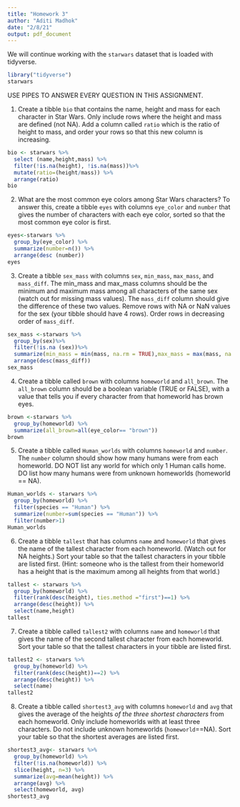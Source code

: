 ```yaml
---
title: "Homework 3"
author: "Aditi Madhok"
date: "2/8/21"
output: pdf_document
---
```



We will continue working with the `starwars` dataset that is loaded with tidyverse. 

```r
library("tidyverse")
starwars
```

USE PIPES TO ANSWER EVERY QUESTION IN THIS ASSIGNMENT. 

1. Create a tibble `bio` that contains the name, height and mass for each character in Star Wars. Only include rows where the height and mass are defined (not NA). Add a column called `ratio` which is the ratio of height to mass, and order your rows so that this new column is increasing.

```r
bio <- starwars %>% 
  select (name,height,mass) %>% 
  filter(!is.na(height), !is.na(mass))%>% 
  mutate(ratio=(height/mass)) %>% 
  arrange(ratio)
bio
```

2. What are the most common eye colors among Star Wars characters? To answer this, create a tibble `eyes` with columns `eye_color` and `number` that gives the number of characters with each eye color, sorted so that the most common eye color is first.

```r
eyes<-starwars %>%
  group_by(eye_color) %>%
  summarize(number=n()) %>%
  arrange(desc (number)) 
eyes
```

3. Create a tibble `sex_mass` with columns `sex`, `min_mass`, `max_mass`, and `mass_diff`. The min_mass and max_mass columns should be the minimum and maximum mass among all characters of the same sex (watch out for missing mass values). The `mass_diff` column should give the difference of these two values. Remove rows with NA or NaN values for the sex (your tibble should have 4 rows). Order rows in decreasing order of `mass_diff`.

```r
sex_mass <-starwars %>% 
  group_by(sex)%>% 
  filter(!is.na (sex))%>% 
  summarize(min_mass = min(mass, na.rm = TRUE),max_mass = max(mass, na.rm = TRUE), mass_diff=(max_mass-min_mass)) %>% 
  arrange(desc(mass_diff))
sex_mass
```


4. Create a tibble called `brown` with columns `homeworld` and `all_brown`. The `all_brown` column should be a boolean variable (TRUE or FALSE), with a value that tells you if every character from that homeworld has brown eyes. 

```r
brown <-starwars %>% 
  group_by(homeworld) %>% 
  summarize(all_brown=all(eye_color== "brown"))  
brown
```

5. Create a tibble called `Human_worlds` with columns `homeworld` and `number`. The `number` column should show how many humans were from each homeworld. DO NOT list any world for which only 1 Human calls home. DO list how many humans were from unknown homeworlds (homeworld == NA).
```r
Human_worlds <- starwars %>% 
  group_by(homeworld) %>%  
  filter(species == "Human") %>%
  summarize(number=sum(species == "Human")) %>%
  filter(number>1)
Human_worlds 
```


6. Create a tibble `tallest` that has columns `name` and `homeworld` that gives the name of the tallest character from each homeworld. (Watch out for NA heights.) Sort your table so that the tallest characters in your tibble are listed first. (Hint: someone who is the tallest from their homeworld has a height that is the maximum among all heights from that world.)

```r
tallest <- starwars %>% 
  group_by(homeworld) %>% 
  filter(rank(desc(height), ties.method ="first")==1) %>% 
  arrange(desc(height)) %>%   
  select(name,height)
tallest
```





7. Create a tibble called `tallest2` with columns `name` and `homeworld` that gives the name of the second tallest character from each homeworld. Sort your table so that the tallest characters in your tibble are listed first.

```r
tallest2 <- starwars %>% 
  group_by(homeworld) %>% 
  filter(rank(desc(height))==2) %>% 
  arrange(desc(height)) %>%
  select(name)
tallest2
```

8. Create a tibble called `shortest3_avg` with columns `homeworld` and `avg` that gives the average of the heights *of the three shortest characters* from each homeworld. Only include homeworlds with at least three characters. Do not include unknown homeworlds (`homeworld`==NA). Sort your table so that the shortest averages are listed first.

```r
shortest3_avg<- starwars %>%
  group_by(homeworld) %>%
  filter(!is.na(homeworld)) %>%
  slice(height, n=3) %>%
  summarize(avg=mean(height)) %>%
  arrange(avg) %>%
  select(homeworld, avg)
shortest3_avg
```
